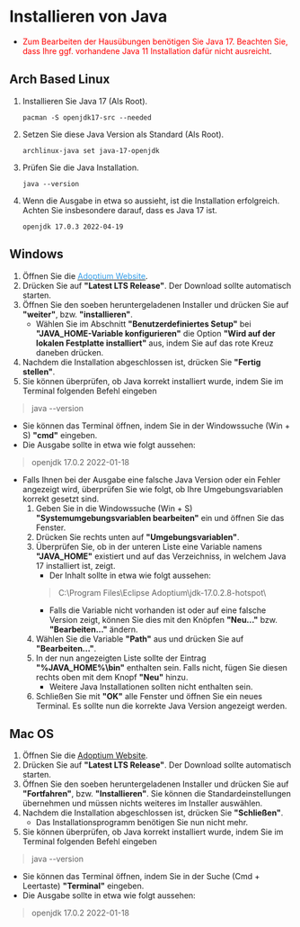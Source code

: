 # Installieren von Java

* <span style="color:red">Zum Bearbeiten der Hausübungen benötigen Sie Java 17. Beachten Sie, dass Ihre ggf. vorhandene Java 11 Installation dafür nicht ausreicht</span>.

## Arch Based Linux

1. Installieren Sie Java 17 (Als Root).
    ```
    pacman -S openjdk17-src --needed
    ```
1. Setzen Sie diese Java Version als Standard (Als Root).
    ```
    archlinux-java set java-17-openjdk
    ```
1. Prüfen Sie die Java Installation.
    ```
    java --version
    ```
1. Wenn die Ausgabe in etwa so aussieht, ist die Installation erfolgreich.
    Achten Sie insbesondere darauf, dass es Java 17 ist.
    ```
    openjdk 17.0.3 2022-04-19
    ```

## Windows

1. Öffnen Sie die <ins> <a href="https://adoptium.net/de/" target="_blank"><span style="color:#349eeb">Adoptium Website</span></a></ins>.
2. Drücken Sie auf **"Latest LTS Release"**. Der Download sollte automatisch starten.
3. Öffnen Sie den soeben heruntergeladenen Installer und drücken Sie auf **"weiter"**, bzw. **"installieren"**. 
    * Wählen Sie im Abschnitt **"Benutzerdefiniertes Setup"** bei **"JAVA_HOME-Variable konfigurieren"** die Option **"Wird auf der lokalen Festplatte installiert"** aus, indem Sie auf das rote Kreuz daneben drücken.
4. Nachdem die Installation abgeschlossen ist, drücken Sie **"Fertig stellen"**.
5. Sie können überprüfen, ob Java korrekt installiert wurde, indem Sie im Terminal folgenden Befehl eingeben
 
 >java --version

   * Sie können das Terminal öffnen, indem Sie in der Windowssuche (Win + S) **"cmd"** eingeben.
   * Die Ausgabe sollte in etwa wie folgt aussehen:
   > openjdk 17.0.2 2022-01-18  

  * Falls Ihnen bei der Ausgabe eine falsche Java Version oder ein Fehler angezeigt wird, überprüfen Sie wie folgt, ob Ihre Umgebungsvariablen korrekt gesetzt sind.
    1. Geben Sie in die Windowssuche (Win + S) **"Systemumgebungsvariablen bearbeiten"** ein und öffnen Sie das Fenster.
    2. Drücken Sie rechts unten auf **"Umgebungsvariablen"**.
    3. Überprüfen Sie, ob in der unteren Liste eine Variable namens **"JAVA_HOME"** existiert und auf das Verzeichniss, in welchem Java 17 installiert ist, zeigt.
        * Der Inhalt sollte in etwa wie folgt aussehen:
        > C:\Program Files\Eclipse Adoptium\jdk-17.0.2.8-hotspot\
        * Falls die Variable nicht vorhanden ist oder auf eine falsche Version zeigt, können Sie dies mit den Knöpfen **"Neu..."** bzw. **"Bearbeiten..."** ändern.
    4. Wählen Sie die Variable **"Path"** aus und drücken Sie auf **"Bearbeiten..."**. 
    5. In der nun angezeigten Liste sollte der Eintrag **"%JAVA_HOME%\bin"** enthalten sein. Falls nicht, fügen Sie diesen rechts oben mit dem Knopf **"Neu"** hinzu.
        * Weitere Java Installationen sollten nicht enthalten sein.
    6. Schließen Sie mit **"OK"** alle Fenster und öffnen Sie ein neues Terminal. Es sollte nun die korrekte Java Version angezeigt werden.

## Mac OS

1. Öffnen Sie die <ins> <a href="https://adoptium.net/de/" target="_blank">Adoptium Website</a></ins>.
2. Drücken Sie auf **"Latest LTS Release"**. Der Download sollte automatisch starten.
3. Öffnen Sie den soeben heruntergeladenen Installer und drücken Sie auf **"Fortfahren"**, bzw. **"Installieren"**. Sie können die Standardeinstellungen übernehmen und müssen nichts weiteres im Installer auswählen.
4. Nachdem die Installation abgeschlossen ist, drücken Sie **"Schließen"**.
   * Das Installationsprogramm benötigen Sie nun nicht mehr.
5. Sie können überprüfen, ob Java korrekt installiert wurde, indem Sie im Terminal folgenden Befehl eingeben
 
 >java --version

   * Sie können das Terminal öffnen, indem Sie in der Suche (Cmd + Leertaste) **"Terminal"** eingeben.
   * Die Ausgabe sollte in etwa wie folgt aussehen:
   > openjdk 17.0.2 2022-01-18   
